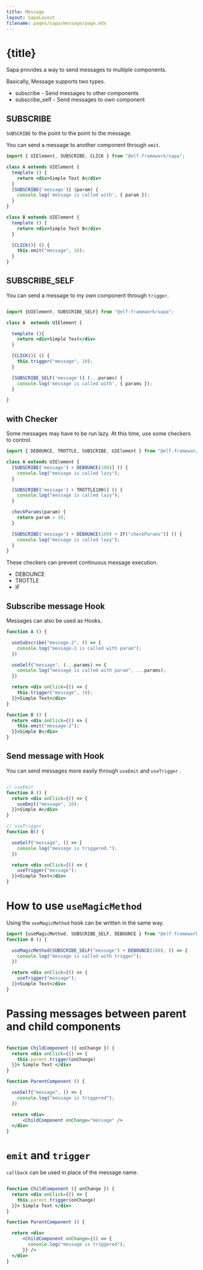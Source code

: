```yaml
---
title: Message
layout: SapaLayout
filename: pages/sapa/message/page.mdx
---
```



# {title}

Sapa provides a way to send messages to multiple components.

Basically, Message supports two types.

* subscribe - Send messages to other components
* subscribe_self - Send messages to own component

## SUBSCRIBE 

`SUBSCRIBE` to the point to the point to the message. 

You can send a message to another component through `emit`.

```jsx {7-9, 18}
import { UIElement, SUBSCRIBE, CLICK } from "@elf-framework/sapa";

class A extends UIElement {
  template () {
    return <div>Simple Text A</div>
  }
  [SUBSCRIBE('message')] (param) {
    console.log('message is called with', { param });
  }
}

class B extends UIElement {
  template () {
    return <div>Simple Text B</div>
  }

  [CLICK()] () {
    this.emit("message", 10);
  }
}

```

## SUBSCRIBE_SELF

You can send a message to my own component through `trigger`.

```jsx {11, 14-16}

import {UIElement, SUBSCRIBE_SELF} from "@elf-framework/sapa";

class A  extends UIElement {

  template (){
    return <div>Simple Text</div>
  }

  [CLICK()] () {
    this.trigger("message", 10);
  }

  [SUBSCRIBE_SELF('message')] (...params) {
    console.log('message is called with', { params });
  }

}

```

## with Checker 

Some messages may have to be run lazy. At this time, use some checkers to control.

```jsx {4-6, 8-10, 16}
import { DEBOUNCE, TROTTLE, SUBSCRIBE, UIElement } from "@elf-framewor/sapa";

class A extends UIElement {
  [SUBSCRIBE('message') + DEBOUNCE(100)] () {
    console.log("message is called lazy");
  }

  [SUBSCRIBE('message') + TROTTLE100)] () {
    console.log("message is called lazy");
  }

  checkParams(param) {
    return param > 10;
  }

  [SUBSCRIBE('message') + DEBOUNCE(100) + IF("checkParams")] () {
    console.log("message is called lazy");
  }
}

```

These checkers can prevent continuous message execution.

* DEBOUNCE
* TROTTLE 
* IF 

## Subscribe message Hook

Messages can also be used as Hooks. 

```jsx {3-9, 12, 18}
function A () {

  useSubscribe("message-2", () => {
    console.log("message-2 is called with param");
  })

  useSelf("message", (...params) => {
    console.log("message is called with param", ...params);
  })

  return <div onClick={() => {
    this.trigger("message", 10);
  }}>Simple Text</div>
}

function B () {
  return <div onClick={() => {
    this.emit("message-2");
  }}>Simple B</div>
}

```

## Send message with Hook

You can send messages more easily through `useEmit` and `useTrigger` .

```jsx

// useEmit 
function A () {
  return <div onClick={() => {
    useEmit("message", 10);
  }}>Simple A</div>
}

// useTrigger
function B() {

  useSelf("message", () => {
    console.log("message is triggered.");
  })

  return <div onClick={() => {
    useTrigger("message");
  }}>Simple Text</div>
}

```

# How to use `useMagicMethod` 

Using the `useMagicMethod` hook can be written in the same way.

```jsx
import {useMagicMethod, SUBSCRIBE_SELF, DEBOUNCE } from "@elf-framework/sapa";
function A () {

  useMagicMethod(SUBSCRIBE_SELF("message") + DEBOUNCE(100), () => {
    console.log("message is called with trigger");
  })

  return <div onClick={() => {
    useTrigger("message");
  }}>Simple Text</div>
}

```

# Passing messages between parent and child components

```jsx

function ChildComponent ({ onChange }) {
  return <div onClick={() => {
    this.parent.trigger(onChange)
  }}> Simple Text </div>
}

function ParentComponent () {

  useSelf("message", () => {
    console.log("message is triggered");
  })

  return <div>
      <ChildComponent onChange="message" />
  </div>
}

```

# `emit` and `trigger`

`callback` can be used in place of the message name.

```jsx

function ChildComponent ({ onChange }) {
  return <div onClick={() => {
    this.parent.trigger(onChange)
  }}> Simple Text </div>
}

function ParentComponent () {

  return <div>
      <ChildComponent onChange={() => {
        console.log("message is triggered");
      }} />
  </div>
}

```




